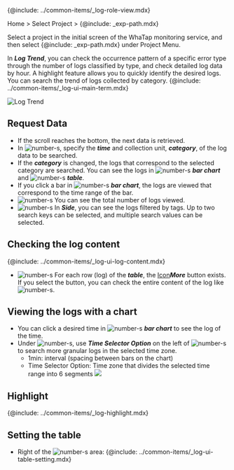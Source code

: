 {@include: ../common-items/_log-role-view.mdx}

Home > Select Project > {@include: _exp-path.mdx}

Select a project in the initial screen of the WhaTap monitoring service, and then select {@include: _exp-path.mdx} under Project Menu. 

In **_Log Trend_**, you can check the occurrence pattern of a specific error type through the number of logs classified by type, and check detailed log data by hour. A highlight feature allows you to quickly identify the desired logs. You can search the trend of logs collected by category. {@include: ../common-items/_log-ui-main-term.mdx}

![Log Trend](/img/log-exp.png) 

<!-- Need to change the image when fixing the display of the number of logs viewed 0410 -->

## Request Data

-   If the scroll reaches the bottom, the next data is retrieved.
-   In ![number-s](/img/number-01.png), specify the **_time_** and collection unit, **_category_**, of the log data to be searched.
-   If the **_category_** is changed, the logs that correspond to the selected category are searched. You can see the logs in ![number-s](/img/number-02.png) **_bar chart_** and ![number-s](/img/number-03.png) **_table_**.
-   If you click a bar in ![number-s](/img/number-02.png) **_bar chart_**, the logs are viewed that correspond to the time range of the bar. 
-   ![number-s](/img/number-03.png) You can see the total number of logs viewed. 
-   ![number-s](/img/number-04.png) In **_Side_**, you can see the logs filtered by tags. Up to two search keys can be selected, and multiple search values can be selected.

## Checking the log content

{@include: ../common-items/_log-ui-log-content.mdx} 

-   ![number-s](/img/number-03.png) For each row (log) of the **_table_**, the [Icon](/img/ic-caret-right.svg)**_More_** button exists. If you select the button, you can check the entire content of the log like ![number-s](/img/number-05.png).

## Viewing the logs with a chart

-   You can click a desired time in ![number-s](/img/number-02.png) **_bar chart_** to see the log of the time.
-   Under ![number-s](/img/number-02.png), use **_Time Selector Option_** on the left of ![number-s](/img/number-03.png) to search more granular logs in the selected time zone.
    -   1min: interval (spacing between bars on the chart)
    -   Time Selector Option: Time zone that divides the selected time range into 6 segments
        ![](https://img.whatap.io/media/images/logexplorer_007_select_seconds.png)

## Highlight

{@include: ../common-items/_log-highlight.mdx}

## Setting the table

-   Right of the ![number-s](/img/number-03.png) area: {@include: ../common-items/_log-ui-table-setting.mdx} 

<!-- The ***Table settings*** menu can be used in ***Live Tail***, ***Log Search***, and ***Log Trend***. 

### Add the column 

### Set the table content 

Highlight
![](https://img.whatap.io/media/images/logexplorer_009_highlight.png)

-->

<!-- Screen restructuring with the function after holding
## ![](/img/number-01.png) Time and Category

It specifies a specific time period and collection unit for the log data to be explored. When the scroll reaches the bottom, the data is viewed.

## ![](/img/number-02.png) View Bar Chart

## ![](/img/number-03.png) View Table

## ![](/img/number-04.png) Search key navigation

-->
